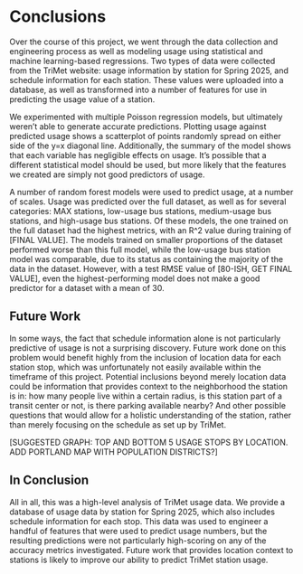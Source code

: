 # Conclusions

Over the course of this project, we went through the data collection and engineering process as well as modeling usage using statistical and machine learning-based regressions. Two types of data were collected from the TriMet website: usage information by station for Spring 2025, and schedule information for each station. These values were uploaded into a database, as well as transformed into a number of features for use in predicting the usage value of a station. 

We experimented with multiple Poisson regression models, but ultimately weren’t able to generate accurate predictions. Plotting usage against predicted usage shows a scatterplot of points randomly spread on either side of the y=x diagonal line. Additionally, the summary of the model shows that each variable has negligible effects on usage. It’s possible that a different statistical model should be used, but more likely that the features we created are simply not good predictors of usage.

A number of random forest models were used to predict usage, at a number of scales. Usage was predicted over the full dataset, as well as for several categories: MAX stations, low-usage bus stations, medium-usage bus stations, and high-usage bus stations. Of these models, the one trained on the full dataset had the highest metrics, with an R^2 value during training of [FINAL VALUE]. The models trained on smaller proportions of the dataset performed worse than this full model, while the low-usage bus station model was comparable, due to its status as containing the majority of the data in the dataset. However, with a test RMSE value of [80-ISH, GET FINAL VALUE], even the highest-performing model does not make a good predictor for a dataset with a mean of 30. 

## Future Work 

In some ways, the fact that schedule information alone is not particularly predictive of usage is not a surprising discovery. Future work done on this problem would benefit highly from the inclusion of location data for each station stop, which was unfortunately not easily available within the timeframe of this project. Potential inclusions beyond merely location data could be information that provides context to the neighborhood the station is in: how many people live within a certain radius, is this station part of a transit center or not, is there parking available nearby? And other possible questions that would allow for a holistic understanding of the station, rather than merely focusing on the schedule as set up by TriMet. 

[SUGGESTED GRAPH: TOP AND BOTTOM 5 USAGE STOPS BY LOCATION. ADD PORTLAND MAP WITH POPULATION DISTRICTS?]

## In Conclusion

All in all, this was a high-level analysis of TriMet usage data. We provide a database of usage data by station for Spring 2025, which also includes schedule information for each stop. This data was used to engineer a handful of features that were used to predict usage numbers, but the resulting predictions were not particularly high-scoring on any of the accuracy metrics investigated. Future work that provides location context to stations is likely to improve our ability to predict TriMet station usage. 
